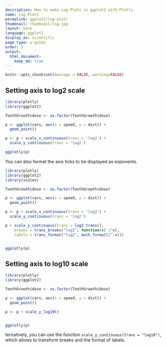 ```yaml
---
description: How to make Log Plots in ggplot2 with Plotly.
name: Log Plots
permalink: ggplot2/log-plot/
thumbnail: thumbnail/log.jpg
layout: base
language: ggplot2
display_as: scientific
page_type: u-guide
order: 5
output:
  html_document:
    keep_md: true
---
```


```r
knitr::opts_chunk$set(message = FALSE, warning=FALSE)
```

## Setting axis to log2 scale


```r
library(plotly)
library(ggplot2)

ToothGrowth$dose <- as.factor(ToothGrowth$dose)

p <- ggplot(cars, aes(x = speed, y = dist)) + 
  geom_point()

p <- p + scale_x_continuous(trans = 'log2') +
  scale_y_continuous(trans = 'log2')

ggplotly(p)
```


You can also format the axis ticks to be displayed as exponents.


```r
library(plotly)
library(ggplot2)
library(scales)

ToothGrowth$dose <- as.factor(ToothGrowth$dose)

p <- ggplot(cars, aes(x = speed, y = dist)) + 
  geom_point()

p <- p + scale_x_continuous(trans = 'log2') +
  scale_y_continuous(trans = 'log2')

p + scale_y_continuous(trans = log2_trans(),
    breaks = trans_breaks("log2", function(x) 2^x),
    labels = trans_format("log2", math_format(2^.x)))


ggplotly(p)
```

<!--------------------- EXAMPLE BREAK ------------------------->

## Setting axis to log10 scale


```r
library(plotly)
library(ggplot2)

ToothGrowth$dose <- as.factor(ToothGrowth$dose)

p <- ggplot(cars, aes(x = speed, y = dist)) + 
  geom_point()

p <- p + scale_y_log10()


ggplotly(p)
```
ternatively, you can use the function `scale_y_continuous(trans = "log10")`, which allows to transform breaks and the format of labels.

<!--------------------- EXAMPLE BREAK ------------------------->

